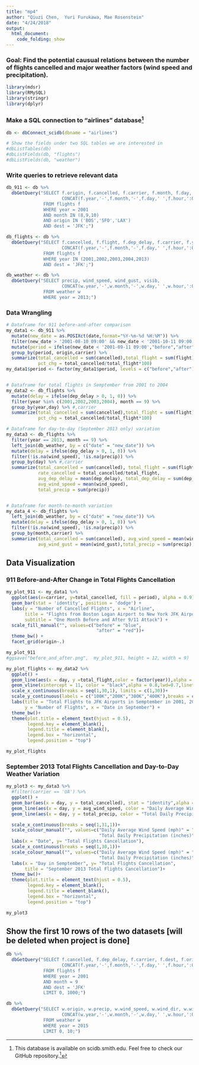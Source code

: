 ```yaml
---
title: "mp4"
author: "Qiuzi Chen,  Yuri Furukawa, Mae Rosenstein"
date: "4/24/2018"
output: 
  html_document:
    code_folding: show
---
```


### Goal: Find the potential causual relations between the number of flights cancelled and major weather factors (wind speed and precipitation).

```r
library(mdsr)
library(RMySQL)
library(stringr)
library(dplyr)
```

### Make a SQL connection to "airlines" database[^1]
```r
db <- dbConnect_scidb(dbname = "airlines")

# Show the fields under two SQL tables we are interested in
#dbListTables(db)
#dbListFields(db, "flights")
#dbListFields(db, "weather")
```

### Write queries to retrieve relevant data
```r
db_911 <- db %>%
  dbGetQuery("SELECT f.origin, f.cancelled, f.carrier, f.month, f.day, f.flight,
                     CONCAT(f.year,'-',f.month,'-',f.day,' ',f.hour,':00') AS date
              FROM flights f
              WHERE year = 2001
              AND month IN (8,9,10)
              AND origin IN ('BOS','SFO','LAX')
              AND dest = 'JFK';")

db_flights <- db %>%
  dbGetQuery("SELECT f.cancelled, f.flight, f.dep_delay, f.carrier, f.year,f.month, f.day, f.hour,
                     CONCAT(f.year,'-',f.month,'-',f.day,' ',f.hour,':00') AS date
              FROM flights f
              WHERE year IN (2001,2002,2003,2004,2013)
              AND dest = 'JFK';")

db_weather <- db %>%
  dbGetQuery("SELECT precip, wind_speed, wind_gust, visib,
                     CONCAT(w.year,'-',w.month,'-',w.day,' ',w.hour,':00') AS new_date
              FROM weather w
              WHERE year = 2013;")
```

### Data Wrangling
```r
# Dataframe for 911 before-and-after comparison
my_data1 <- db_911 %>%
  mutate(new_date = as.POSIXct(date,format="%Y-%m-%d %H:%M")) %>%
  filter(new_date > '2001-08-10 09:00' && new_date < '2001-10-11 09:00') %>%
  mutate(period = ifelse(new_date < '2001-09-11 09:00',"before","after")) %>%
  group_by(period, origin,carrier) %>%
  summarize(total_cancelled = sum(cancelled),total_flight = sum(flight),
            pct_chg = total_cancelled/total_flight*100)
my_data1$period <- factor(my_data1$period, levels = c("before","after"))


# Dataframe for total flights in Semptember from 2001 to 2004
my_data2 <- db_flights %>%
  mutate(delay = ifelse(dep_delay > 0, 1, 0)) %>%
  filter(year %in% c(2001,2002,2003,2004), month == 9) %>%
  group_by(year,day) %>% #,carrier
  summarize(total_cancelled = sum(cancelled),total_flight = sum(flight),
            pct_chg = total_cancelled/total_flight*100)

# Dataframe for day-to-day (September 2013 only) variation
my_data3 <- db_flights %>%
  filter(year == 2013, month == 9) %>%
  left_join(db_weather, by = c("date" = "new_date")) %>%
  mutate(delay = ifelse(dep_delay > 0, 1, 0)) %>%
  filter(!is.na(wind_speed), !is.na(precip)) %>%
  group_by(day) %>% #,carrier
  summarize(total_cancelled = sum(cancelled), total_flight = sum(flight),
            rate_cancelled = total_cancelled/total_flight,
            avg_dep_delay = mean(dep_delay), total_dep_delay = sum(dep_delay),
            avg_wind_speed = mean(wind_speed), 
            total_precip = sum(precip))


# Dataframe for month-to-month variation
my_data_4 <- db_flights %>%
  left_join(db_weather, by = c("date" = "new_date")) %>%
  mutate(delay = ifelse(dep_delay > 0, 1, 0)) %>%
  filter(!is.na(wind_speed), !is.na(precip)) %>%
  group_by(month,carrier) %>%
  summarize(total_cancelled = sum(cancelled), avg_wind_speed = mean(wind_speed), 
            avg_wind_gust = mean(wind_gust),total_precip = sum(precip),avg_visib = mean(visib))

```

## Data Visualization

### 911 Before-and-After Change in Total Flights Cancellation 
```r
my_plot_911 <- my_data1 %>%
  ggplot(aes(x=carrier, y=total_cancelled, fill = period), alpha = 0.9) +
  geom_bar(stat = 'identity', position = 'dodge') +
  labs(y = "Number of Cancelled Flights", x = "Airline",
       title = "Flights from Boston Logan Airport to New York JFK Airport",
       subtitle = "One Month Before and After 9/11 Attack") +
  scale_fill_manual("", values=c("before" = "blue", 
                                  "after" = "red"))+
  theme_bw() +
  facet_grid(origin~.)

my_plot_911
#ggsave("before_and_after.png",  my_plot_911, height = 12, width = 9)
```

```r
my_plot_flights <- my_data2 %>%
  ggplot() +
  geom_line(aes(x = day, y =total_flight,color = factor(year)),alpha = 0.8,lwd = 0.8) +
  geom_vline(xintercept = 11, color = "black",alpha = 0.8,lwd=0.7,linetype = "dashed") +
  scale_x_continuous(breaks = seq(1,30,1), limits = c(1,30))+
  scale_y_continuous(labels = c("100K","200K","300K","400K"),breaks = c(100000,200000,300000,400000))+
  labs(title = "Total Flights to JFK Airports in Semptember in 2001, 2002, 2003, and 2004",
       y = "Number of Flights", x = "Date in September") +
  theme_bw()+
  theme(plot.title = element_text(hjust = 0.5),
        legend.key = element_blank(),
        legend.title = element_blank(),
        legend.box = "horizontal",
        legend.position = "top")

my_plot_flights
```

### September 2013 Total Flights Cancellation and Day-to-Day Weather Variation
```r
my_plot3 <- my_data3 %>%
  #filter(carrier == 'UA') %>%
  ggplot() +
  geom_bar(aes(x = day, y = total_cancelled), stat = "identity",alpha = 0.7) +
  geom_line(aes(x = day, y = avg_wind_speed, color = "Daily Average Wind Speed (mph)"))+
  geom_line(aes(x = day, y = total_precip, color = "Total Daily Precipitation (inches)"))+

  scale_x_continuous(breaks = seq(1,31,1))+
  scale_colour_manual("", values=c("Daily Average Wind Speed (mph)" = "blue", 
                                   "Total Daily Precipitation (inches)" = "red"))+
  labs(x = "Date", y= "Total Flights Cancellation"),
  scale_x_continuous(breaks = seq(1,30,1))+
  scale_colour_manual("", values=c("Daily Average Wind Speed (mph)" = "darkseagreen3", 
                                   "Total Daily Precipitation (inches)" = "darkorchid1"))+
  labs(x = "Day in Semptember", y= "Total Flights Cancellation",
       title = "September 2013 Total Flights Cancellation")+
  theme_bw()+
  theme(plot.title = element_text(hjust = 0.5),
        legend.key = element_blank(),
        legend.title = element_blank(),
        legend.box = "horizontal",
        legend.position = "top")

my_plot3
```

## Show the first 10 rows of the two datasets [will be deleted when project is done]
```r
db %>%
  dbGetQuery("SELECT f.cancelled, f.dep_delay, f.carrier, f.dest, f.origin,
                     CONCAT(f.year,'-',f.month,'-',f.day,' ',f.hour,':00') AS date
              FROM flights f
              WHERE year = 2001
              AND month = 9
              AND dest = 'JFK'
              LIMIT 0, 1000;")

db %>%
  dbGetQuery("SELECT w.origin, w.precip, w.wind_speed, w.wind_dir, w.wind_gust, w.dewp, w.visib,
                     CONCAT(w.year,'-',w.month,'-',w.day,' ',w.hour,':00') AS date
              FROM weather w
              WHERE year = 2015
              LIMIT 0, 10;")

```


[^1]: This database is available on scidb.smith.edu.
Feel free to check our GitHub repository.^[https://github.com/mrosenstein/mp4.git]